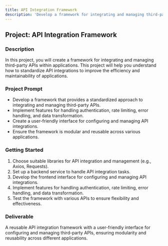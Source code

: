 ```yaml
---
title: API Integration Framework
description: 'Develop a framework for integrating and managing third-party APIs within applications.'
---
```


## Project: API Integration Framework

### Description
In this project, you will create a framework for integrating and managing third-party APIs within applications. This project will help you understand how to standardize API integrations to improve the efficiency and maintainability of applications.

### Project Prompt
- Develop a framework that provides a standardized approach to integrating and managing third-party APIs.
- Implement features for handling authentication, rate limiting, error handling, and data transformation.
- Create a user-friendly interface for configuring and managing API integrations.
- Ensure the framework is modular and reusable across various applications.

### Getting Started
1. Choose suitable libraries for API integration and management (e.g., Axios, Requests).
2. Set up a backend service to handle API integration tasks.
3. Develop the frontend interface for configuring and managing API integrations.
4. Implement features for handling authentication, rate limiting, error handling, and data transformation.
5. Test the framework with various APIs to ensure flexibility and effectiveness.

### Deliverable
A reusable API integration framework with a user-friendly interface for configuring and managing third-party APIs, ensuring modularity and reusability across different applications.
